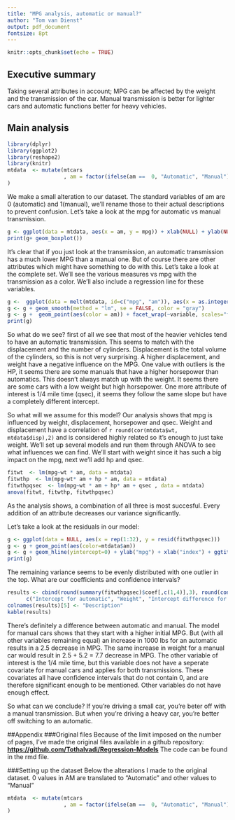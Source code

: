 ```yaml
---
title: "MPG analysis, automatic or manual?"
author: "Tom van Dienst"
output: pdf_document
fontsize: 8pt
---
```


```r
knitr::opts_chunk$set(echo = TRUE)
```

## Executive summary
Taking several attributes in account; MPG can be affected by the weight and the transmission of the car. Manual transmission is better for lighter cars and automatic functions better for heavy vehicles. 

## Main analysis
```r
library(dplyr)
library(ggplot2)
library(reshape2)
library(knitr)
mtdata  <- mutate(mtcars
                  , am = factor(ifelse(am ==  0, "Automatic", "Manual"))
)
```
We make a small alteration to our dataset. The standard variables of am are 0 (automatic) and 1(manual), we'll rename those to their actual descriptions to prevent confusion.
Let's take a look at the mpg for automatic vs manual transmission. 

```r
g <- ggplot(data = mtdata, aes(x = am, y = mpg)) + xlab(NULL) + ylab(NULL) + ggtitle("MPG vs Transmission")
print(g+ geom_boxplot())
``` 

It's clear that if you just look at the transmission, an automatic transmission has a much lower MPG than a manual one. But of course there are other attributes which might have something to do with this. Let's take a look at the complete set. We'll see the various measures vs mpg with the transmission as a color. We'll also include a regression line for these variables.

```r
g <-  ggplot(data = melt(mtdata, id=c("mpg", "am")), aes(x = as.integer(value), y = mpg))
g <- g + geom_smooth(method = "lm", se = FALSE, color = "gray") 
g <- g +  geom_point(aes(color = am)) + facet_wrap(~variable, scales="free_x", ncol=5) + ggtitle("MPG vs other attributes in the dataset. Transmission in colors.") + xlab("Attribute value")
print(g)
```

So what do we see? first of all we see that most of the heavier vehicles tend to have an automatic transmission. This seems to match with the displacement and the number of cylinders. Displacement is the total volume of the cylinders, so this is not very surprising. A higher displacement, and weight have a negative influence on the MPG. 
One value with outliers is the HP, it seems there are some manuals that have a higher horsepower than automatics. This doesn't always match up with the weight. It seems there are some cars with a low weight but high horsepower. One more attribute of interest is 1/4 mile time (qsec), it seems they follow the same slope but have a completely different intercept.

So what will we assume for this model? Our analysis shows that mpg is influenced by weight, displacement, horsepower and qsec. Weight and displacement have a correlation of `r round(cor(mtdata$wt, mtdata$disp),2)` and is considered highly related so it's enough to just take weight. We'll set up several models and run them through ANOVA to see what influences we can find. We'll start with weight since it has such a big impact on the mpg, next we'll add hp and qsec.

```r
fitwt  <- lm(mpg~wt * am, data = mtdata)
fitwthp  <- lm(mpg~wt* am + hp * am, data = mtdata)
fitwthpqsec  <- lm(mpg~wt * am + hp* am + qsec , data = mtdata)
anova(fitwt, fitwthp, fitwthpqsec)
```
As the analysis shows, a combination of all three is most succesful. Every addition of an attribute decreases our variance significantly. 

Let's take a look at the residuals in our model: 

```r
g <- ggplot(data = NULL, aes(x = rep(1:32), y = resid(fitwthpqsec))) 
g <- g + geom_point(aes(color=mtdata$am)) 
g <- g + geom_hline(yintercept=0) + ylab("mpg") + xlab("index") + ggtitle("Residuals MPG")
print(g)
```

The remaining variance seems to be evenly distributed with one outlier in the top. 
What are our coefficients and confidence intervals?

```r
results <- cbind(round(summary(fitwthpqsec)$coef[,c(1,4)],3), round(confint(fitwthpqsec),3),
      c("Intercept for automatic", "Weight", "Intercept difference for manual", "Horsepower", "1/4 mile time", "Weight covariate difference for manual", "HP covariate difference for manual"))
colnames(results)[5] <- "Description"
kable(results)
```

There's definitely a difference between automatic and manual. The model for manual cars shows that they start with a higher initial MPG. But (with all other variables remaining equal) an increase in 1000 lbs for an automatic results in a 2.5 decrease in MPG. The same increase in weight for a manual car would result in 2.5 + 5.2 = 7.7 decrease in MPG. 
The other variable of interest is the 1/4 mile time, but this variable does not have a seperate covariate for manual cars and applies for both transmissions. 
These covariates all have confidence intervals that do not contain 0, and are therefore significant enough to be mentioned. Other variables do not have enough effect. 

So what can we conclude? If you're driving a small car, you're beter off with a manual transmission. But when you're driving a heavy car, you're better off switching to an automatic.

##Appendix
###Original files
Because of the limit imposed on the number of pages, I've made the original files available in a github repository: **<https://github.com/Tothalvadi/Regression-Models>**
The code can be found in the rmd file.

###Setting up the dataset
Below the alterations I made to the original dataset. 0 values in AM are translated to "Automatic" and other values to "Manual"
```r
mtdata  <- mutate(mtcars
                  , am = factor(ifelse(am ==  0, "Automatic", "Manual"))
)
```
